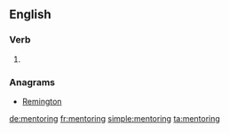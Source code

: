 ==English==

===Verb===
{{head|en}}

# {{present participle of|mentor}}

===Anagrams===
* [[Remington#English|Remington]]

[[de:mentoring]]
[[fr:mentoring]]
[[simple:mentoring]]
[[ta:mentoring]]